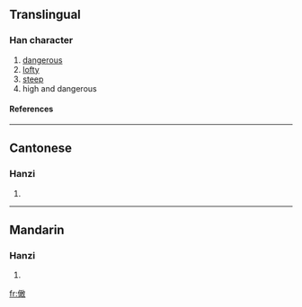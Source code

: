 ==Translingual==
===Han character===
{{Han char|rad=人|as=12|sn=14|four=|canj=人一十大 (OMJK), 人弓十大 (ONJK)}}
# [[dangerous]]
# [[lofty]]
# [[steep]]
# high and dangerous
====References====
{{Han ref|kx=0117.150|hdz=10216.130|uh=3488|ud=13448}}

----
==Cantonese==
===Hanzi===
{{yue-hanzi|jyut=|y=hon6}}
# {{defn|Cantonese}}

----
==Mandarin==
===Hanzi===
{{cmn-hanzi|pin=[[hàn]] (han4)|wg=han<sup>4</sup>}}
# {{defn|Mandarin}}

[[fr:㒈]]